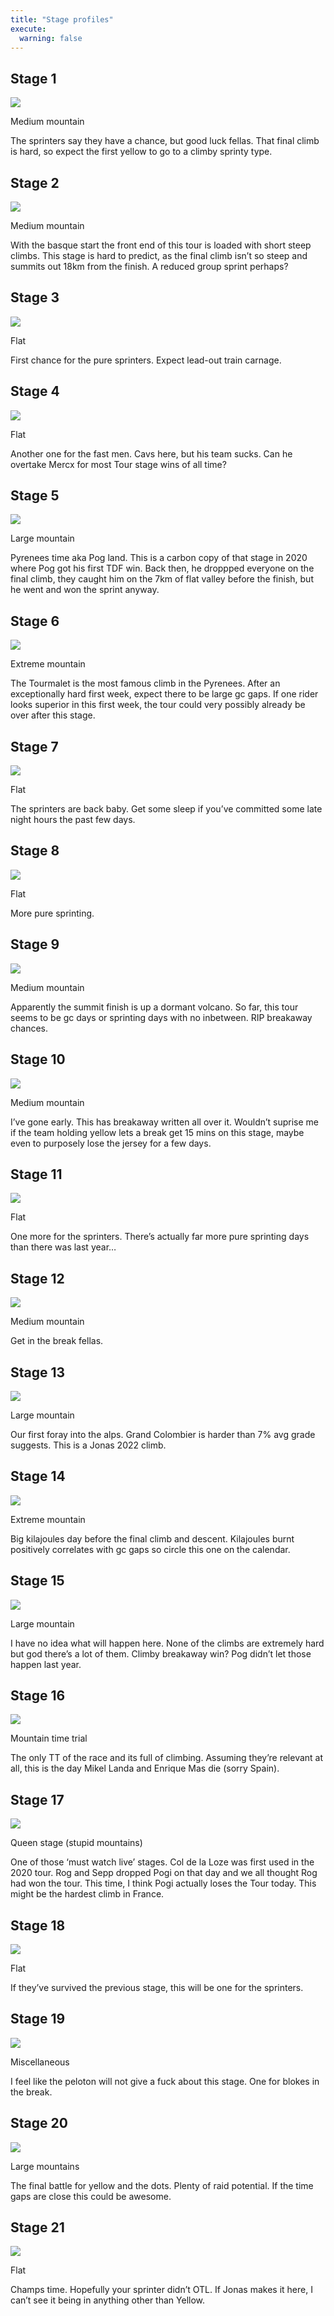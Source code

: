 ```yaml
---
title: "Stage profiles"
execute: 
  warning: false
---
```


## Stage 1

![](profiles/p1.jpg)

::: {.callout-note title="Terrain type"}
Medium mountain
:::

::: {.callout-tip title="Zings summary"}


The sprinters say they have a chance, but good luck fellas. That final climb is hard, so expect the first yellow to go to a climby sprinty type.

:::

## Stage 2

![](profiles/p2.jpg)

::: {.callout-note title="Terrain type"}

Medium mountain
:::

::: {.callout-tip title="Zings summary"}

With the basque start the front end of this tour is loaded with short steep climbs. This stage is hard to predict, as the final climb isn't so steep and summits out 18km from the finish. A reduced group sprint perhaps?
:::

## Stage 3

![](profiles/p3.jpg)

::: {.callout-note title="Terrain type"}

Flat
:::

::: {.callout-tip title="Zings summary"}
First chance for the pure sprinters. Expect lead-out train carnage.
:::

## Stage 4

![](profiles/p4.jpg)

::: {.callout-note title="Terrain type"}

Flat
:::

::: {.callout-tip title="Zings summary"}

Another one for the fast men. Cavs here, but his team sucks. Can he overtake Mercx for most Tour stage wins of all time?
:::

## Stage 5

![](profiles/p5.jpg)

::: {.callout-note title="Terrain type"}

Large mountain
:::

::: {.callout-tip title="Zings summary"}

Pyrenees time aka Pog land. This is a carbon copy of that stage in 2020 where Pog got his first TDF win. Back then, he droppped everyone on the final climb, they caught him on the 7km of flat valley before the finish, but he went and won the sprint anyway.
:::

## Stage 6

![](profiles/p6.jpg)

::: {.callout-note title="Terrain type"}

Extreme mountain
:::

::: {.callout-tip title="Zings summary"}

The Tourmalet is the most famous climb in the Pyrenees. After an exceptionally hard first week, expect there to be large gc gaps. If one rider looks superior in this first week, the tour could very possibly already be over after this stage.
:::

## Stage 7

![](profiles/p7.jpg)

::: {.callout-note title="Terrain type"}

Flat
:::

::: {.callout-tip title="Zings summary"}

The sprinters are back baby. Get some sleep if you've committed some late night hours the past few days.
:::

## Stage 8

![](profiles/p8.jpg)

::: {.callout-note title="Terrain type"}

Flat
:::

::: {.callout-tip title="Zings summary"}

More pure sprinting.
:::

## Stage 9

![](profiles/p9.jpg)

::: {.callout-note title="Terrain type"}

Medium mountain
:::

::: {.callout-tip title="Zings summary"}

Apparently the summit finish is up a dormant volcano. So far, this tour seems to be gc days or sprinting days with no inbetween. RIP breakaway chances.
:::

## Stage 10

![](profiles/p10.jpg)

::: {.callout-note title="Terrain type"}

Medium mountain
:::

::: {.callout-tip title="Zings summary"}

I've gone early. This has breakaway written all over it. Wouldn't suprise me if the team holding yellow lets a break get 15 mins on this stage, maybe even to purposely lose the jersey for a few days.
:::

## Stage 11

![](profiles/p11.jpg)

::: {.callout-note title="Terrain type"}

Flat
:::

::: {.callout-tip title="Zings summary"}

One more for the sprinters. There's actually far more pure sprinting days than there was last year...
:::

## Stage 12

![](profiles/p12.jpg)

::: {.callout-note title="Terrain type"}

Medium mountain
:::

::: {.callout-tip title="Zings summary"}

Get in the break fellas.
:::

## Stage 13

![](profiles/p13.jpg)

::: {.callout-note title="Terrain type"}

Large mountain
:::

::: {.callout-tip title="Zings summary"}
Our first foray into the alps. Grand Colombier is harder than 7% avg grade suggests. This is a Jonas 2022 climb.
:::

## Stage 14

![](profiles/p14.jpg)

::: {.callout-note title="Terrain type"}

Extreme mountain
:::

::: {.callout-tip title="Zings summary"}

Big kilajoules day before the final climb and descent. Kilajoules burnt positively correlates with gc gaps so circle this one on the calendar.
:::

## Stage 15

![](profiles/p15.jpg)

::: {.callout-note title="Terrain type"}

Large mountain
:::

::: {.callout-tip title="Zings summary"}

I have no idea what will happen here. None of the climbs are extremely hard but god there's a lot of them. Climby breakaway win? Pog didn't let those happen last year.
:::

## Stage 16

![](profiles/p16.jpg)

::: {.callout-note title="Terrain type"}

Mountain time trial
:::

::: {.callout-tip title="Zings summary"}

The only TT of the race and its full of climbing. Assuming they're relevant at all, this is the day Mikel Landa and Enrique Mas die (sorry Spain).
:::

## Stage 17

![](profiles/p17.jpg)

::: {.callout-note title="Terrain type"}

Queen stage (stupid mountains)
:::

::: {.callout-tip title="Zings summary"}

One of those 'must watch live' stages. Col de la Loze was first used in the 2020 tour. Rog and Sepp dropped Pogi on that day and we all thought Rog had won the tour. This time, I think Pogi actually loses the Tour today. This might be the hardest climb in France.
:::

## Stage 18

![](profiles/p18.jpg)

::: {.callout-note title="Terrain type"}

Flat
:::

::: {.callout-tip title="Zings summary"}

If they've survived the previous stage, this will be one for the sprinters.
:::

## Stage 19

![](profiles/p19.jpg)

::: {.callout-note title="Terrain type"}

Miscellaneous
:::

::: {.callout-tip title="Zings summary"}

I feel like the peloton will not give a fuck about this stage. One for blokes in the break.
:::

## Stage 20

![](profiles/p20.jpg)

::: {.callout-note title="Terrain type"}

Large mountains
:::

::: {.callout-tip title="Zings summary"}
The final battle for yellow and the dots. Plenty of raid potential. If the time gaps are close this could be awesome.
:::

## Stage 21

![](profiles/p21.jpg)

::: {.callout-note title="Terrain type"}

Flat
:::

::: {.callout-tip title="Zings summary"}

Champs time. Hopefully your sprinter didn't OTL. If Jonas makes it here, I can't see it being in anything other than Yellow.
:::
